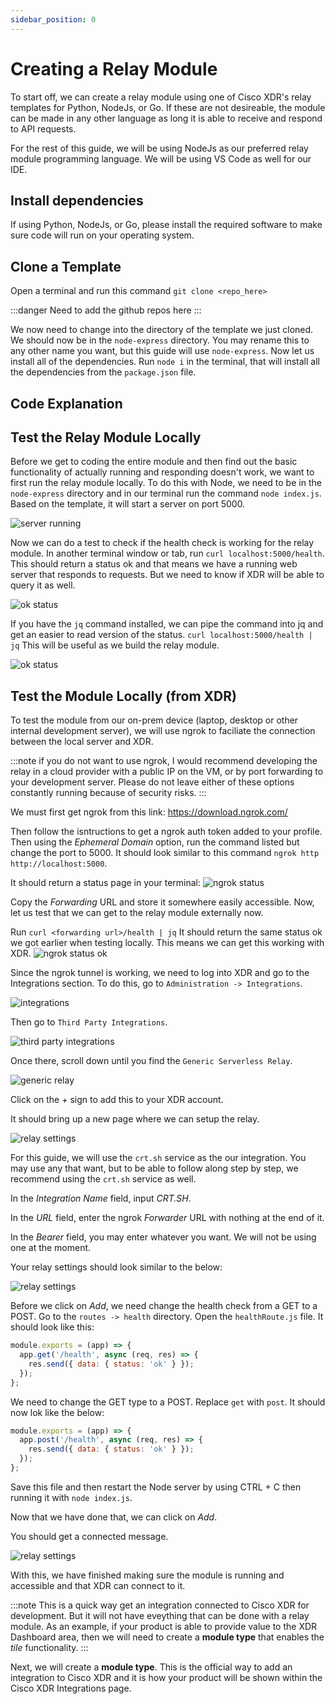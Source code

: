 ```yaml
---
sidebar_position: 0
---
```


# Creating a Relay Module

To start off, we can create a relay module using one of Cisco XDR's relay templates for Python, NodeJs, or Go. If these are not desireable, the module can be made in any other language as long it is able to receive and respond to API requests.

For the rest of this guide, we will be using NodeJs as our preferred relay module programming language. We will be using VS Code as well for our IDE.

## Install dependencies

If using Python, NodeJs, or Go, please install the required software to make sure code will run on your operating system.

## Clone a Template

Open a terminal and run this command `git clone <repo_here>`

:::danger
Need to add the github repos here
:::

We now need to change into the directory of the template we just cloned. We should now be in the `node-express` directory. You may rename this to any other name you want, but this guide will use `node-express`. Now let us install all of the dependencies. Run `node i` in the terminal, that will install all the dependencies from the `package.json` file.

## Code Explanation

## Test the Relay Module Locally

Before we get to coding the entire module and then find out the basic functionality of actually running and responding doesn't work, we want to first run the relay module locally. To do this with Node, we need to be in the `node-express` directory and in our terminal run the command `node index.js`. Based on the template, it will start a server on port 5000.

![server running](../../static/img/relay/running-server.png)

Now we can do a test to check if the health check is working for the relay module. In another terminal window or tab, run `curl localhost:5000/health`. This should return a status ok and that means we have a running web server that responds to requests. But we need to know if XDR will be able to query it as well.

![ok status](../../static/img/relay/ok-status.png)

If you have the `jq` command installed, we can pipe the command into jq and get an easier to read version of the status. `curl localhost:5000/health | jq` This will be useful as we build the relay module.

![ok status](../../static/img/relay/ok-status-jq.png)

## Test the Module Locally (from XDR)

To test the module from our on-prem device (laptop, desktop or other internal development server), we will use ngrok to faciliate the connection between the local server and XDR.

:::note
if you do not want to use ngrok, I would recommend developing the relay in a cloud provider with a public IP on the VM, or by port forwarding to your development server. Please do not leave either of these options constantly running because of security risks.
:::

We must first get ngrok from this link: https://download.ngrok.com/

Then follow the isntructions to get a ngrok auth token added to your profile. Then using the _Ephemeral Domain_ option, run the command listed but change the port to 5000. It should look similar to this command `ngrok http http://localhost:5000`.

It should return a status page in your terminal:
![ngrok status](../../static/img/relay/ngrok-status.png)

Copy the _Forwarding_ URL and store it somewhere easily accessible. Now, let us test that we can get to the relay module externally now.

Run `curl <forwarding url>/health | jq`
It should return the same status ok we got earlier when testing locally. This means we can get this working with XDR.
![ngrok status ok](../../static/img/relay/ngrok-status-ok.png)

Since the ngrok tunnel is working, we need to log into XDR and go to the Integrations section. To do this, go to `Administration -> Integrations`.

![integrations](../../static/img/relay/xdr-integrations.png)

Then go to `Third Party Integrations`.

![third party integrations](../../static/img/relay/third-party.png)

Once there, scroll down until you find the `Generic Serverless Relay`.

![generic relay](../../static/img/relay/generic-relay.png)

Click on the _+_ sign to add this to your XDR account.

It should bring up a new page where we can setup the relay.

![relay settings](../../static/img/relay/relay-settings.png)

For this guide, we will use the `crt.sh` service as the our integration. You may use any that want, but to be able to follow along step by step, we recommend using the `crt.sh` service as well.

In the _Integration Name_ field, input _CRT.SH_.

In the _URL_ field, enter the ngrok _Forwarder_ URL with nothing at the end of it.

In the _Bearer_ field, you may enter whatever you want. We will not be using one at the moment.

Your relay settings should look similar to the below:

![relay settings](../../static/img/relay/settings.png)

Before we click on _Add_, we need change the health check from a GET to a POST. Go to the `routes -> health` directory. Open the `healthRoute.js` file. It should look like this:

```javascript healthRoute.js
module.exports = (app) => {
  app.get('/health', async (req, res) => {
    res.send({ data: { status: 'ok' } });
  });
};
```

We need to change the GET type to a POST. Replace `get` with `post`. It should now lok like the below:

```javascript healthRoute.js
module.exports = (app) => {
  app.post('/health', async (req, res) => {
    res.send({ data: { status: 'ok' } });
  });
};
```

Save this file and then restart the Node server by using CTRL + C then running it with `node index.js`.

Now that we have done that, we can click on _Add_.

You should get a connected message.

![relay settings](../../static/img/relay/generic-relay-connected.png)

With this, we have finished making sure the module is running and accessible and that XDR can connect to it.

:::note
This is a quick way get an integration connected to Cisco XDR for development. But it will not have eveything that can be done with a relay module. As an example, if your product is able to provide value to the XDR Dashboard area, then we will need to create a **module type** that enables the _tile_ functionality.
:::

Next, we will create a **module type**. This is the official way to add an integration to Cisco XDR and it is how your product will be shown within the Cisco XDR Integrations page.

